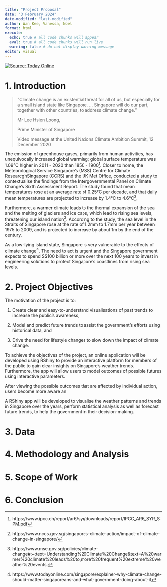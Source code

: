 ```yaml
---
title: "Project Proposal"
date: "3 February 2024"
date-modified: "last-modified"
author: Wan Kee, Vanessa, Noel
format: html
execute: 
  echo: true # all code chunks will appear
  eval: true # all code chunks will run live
  warning: false # do not display warning message
editor: visual
---
```


[![Source: Today Online](https://onecms-res.cloudinary.com/image/upload/s--DSRC9SfJ--/f_auto,q_auto/c_fill,g_auto,h_622,w_830/v1/mediacorp/tdy/image/2022/07/19/20220719_reuters_heatwave.jpg?itok=pvMvUHUm){fig-align="center"}](https://www.todayonline.com/singapore/explainer-what-causing-heatwaves-around-world-and-will-singapore-be-affected-1947631)

# 1. Introduction

> "Climate change is an existential threat for all of us, but especially for a small island state like Singapore. ... Singapore will do our part, together with other countries, to address climate change."
>
> Mr Lee Hsien Loong,
>
> Prime Minister of Singapore
>
> Video message at the United Nations Climate Ambition Summit, 12 December 2020

The emission of greenhouse gases, primarily from human activities, has unequivocally increased global warming; global surface temperature was 1.09°C higher in 2011 - 2020 than 1850 - 1900[^1]. Closer to home, the Meteorological Service Singapore's (MSS) Centre for Climate ResearcghSingapore (CCRS) and the UK Met Office, conducted a study to contextualise the findings from the Intergovernmental Panel on Climate Change's Sixth Assessment Report. The study found that mean temperatures rose at an average rate of 0.25°C per decade, and that daily mean temperatures are projected to increase by 1.4°C to 4.6°C[^2].

[^1]: https://www.ipcc.ch/report/ar6/syr/downloads/report/IPCC_AR6_SYR_SPM.pdf

[^2]: https://www.nccs.gov.sg/singapores-climate-action/impact-of-climate-change-in-singapore/

Furthermore, a warmer climate leads to the thermal expansion of the sea and the melting of glaciers and ice caps, which lead to rising sea levels, threatening our island nation[^3]. According to the study, the sea level in the Straits of Singapore rose at the rate of 1.2mm to 1.7mm per year between 1975 to 2009, and is projected to increase by about 1m by the end of the century.

[^3]: https://www.mse.gov.sg/policies/climate-change#:\~:text=Understanding%20Climate%20Change&text=A%20warmer%20climate%20leads%20to,more%20frequent%20extreme%20weather%20events.

As a low-lying island state, Singapore is very vulnerable to the effects of climate change[^4]. The need to act is urgent and the Singapore government expects to spend S\$100 billion or more over the next 100 years to invest in engineering solutions to protect Singapore's coastlines from rising sea levels.

[^4]: https://www.todayonline.com/singapore/explainer-why-climate-change-should-matter-singaporeans-and-what-government-doing-about-it

# 2. Project Objectives

The motivation of the project is to:

1.  Create clear and easy-to-understand visualisations of past trends to increase the public's awareness,

2.  Model and predict future trends to assist the government's efforts using historical data, and

3.  Drive the need for lifestyle changes to slow down the impact of climate change.

To achieve the objectives of the project, an online application will be developed using RShiny to provide an interactive platform for members of the public to gain clear insights on Singapore's weather trends. Furthermore, the app will allow users to model outcomes of possible futures using interactive parameters.

After viewing the possible outcomes that are affected by individual action, users become more aware an

A RShiny app will be developed to visualise the weather patterns and trends in Singapore over the years, perform statistical analysis as well as forecast future trends, to help the government in their decision-making.

# 3. Data

# 4. Methodology and Analysis

# 5. Scope of Work

# 6. Conclusion
